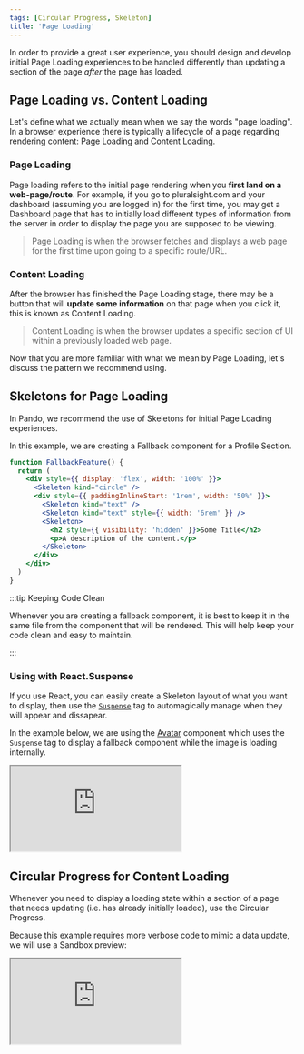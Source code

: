 ```yaml
---
tags: [Circular Progress, Skeleton]
title: 'Page Loading'
---
```


In order to provide a great user experience, you should design and develop initial Page Loading experiences to be handled differently than updating a section of the page _after_ the page has loaded.

## Page Loading vs. Content Loading

Let's define what we actually mean when we say the words "page loading". In a browser experience there is typically a lifecycle of a page regarding rendering content: Page Loading and Content Loading.

### Page Loading

Page loading refers to the initial page rendering when you **first land on a web-page/route**. For example, if you go to pluralsight.com and your dashboard (assuming you are logged in) for the first time, you may get a Dashboard page that has to initially load different types of information from the server in order to display the page you are supposed to be viewing.

> Page Loading is when the browser fetches and displays a web page for the first time upon going to a specific route/URL.

### Content Loading

After the browser has finished the Page Loading stage, there may be a button that will **update some information** on that page when you click it, this is known as Content Loading.

> Content Loading is when the browser updates a specific section of UI within a previously loaded web page.

Now that you are more familiar with what we mean by Page Loading, let's discuss the pattern we recommend using.

## Skeletons for Page Loading

In Pando, we recommend the use of Skeletons for initial Page Loading experiences.

In this example, we are creating a Fallback component for a Profile Section.

```jsx live
function FallbackFeature() {
  return (
    <div style={{ display: 'flex', width: '100%' }}>
      <Skeleton kind="circle" />
      <div style={{ paddingInlineStart: '1rem', width: '50%' }}>
        <Skeleton kind="text" />
        <Skeleton kind="text" style={{ width: '6rem' }} />
        <Skeleton>
          <h2 style={{ visibility: 'hidden' }}>Some Title</h2>
          <p>A description of the content.</p>
        </Skeleton>
      </div>
    </div>
  )
}
```

:::tip Keeping Code Clean

Whenever you are creating a fallback component, it is best to keep it in the same file from the component that will be rendered. This will help keep your code clean and easy to maintain.

:::

### Using with React.Suspense

If you use React, you can easily create a Skeleton layout of what you want to display, then use the [`Suspense`](https://reactjs.org/docs/react-api.html#reactsuspense) tag to automagically manage when they will appear and dissapear.

In the example below, we are using the [Avatar](../../../reference/components/avatar.mdx) component which uses the `Suspense` tag to display a fallback component while the image is loading internally.

<iframe
  src="https://codesandbox.io/embed/ps-react-forked-5429oc?fontsize=14&hidenavigation=1&theme=dark"
  style={{
    width: '100%',
    height: '500px',
    border: '0',
    borderRadius: '4px',
    overflow: 'hidden',
  }}
  title="Preloaded Avatar Example"
  allow="accelerometer; ambient-light-sensor; camera; encrypted-media; geolocation; gyroscope; hid; microphone; midi; payment; usb; vr; xr-spatial-tracking"
  sandbox="allow-forms allow-modals allow-popups allow-presentation allow-same-origin allow-scripts"
></iframe>

## Circular Progress for Content Loading

Whenever you need to display a loading state within a section of a page that needs updating (i.e. has already initially loaded), use the Circular Progress.

Because this example requires more verbose code to mimic a data update, we will use a Sandbox preview:

<iframe
  src="https://codesandbox.io/embed/epic-herschel-kdnlv3?fontsize=14&hidenavigation=1&theme=dark&view=preview"
  style={{
    width: '100%',
    height: '500px',
    border: 0,
    borderRadius: '4px',
    overflow: 'hidden',
  }}
  title="epic-herschel-kdnlv3"
  allow="accelerometer; ambient-light-sensor; camera; encrypted-media; geolocation; gyroscope; hid; microphone; midi; payment; usb; vr; xr-spatial-tracking"
  sandbox="allow-forms allow-modals allow-popups allow-presentation allow-same-origin allow-scripts"
></iframe>
